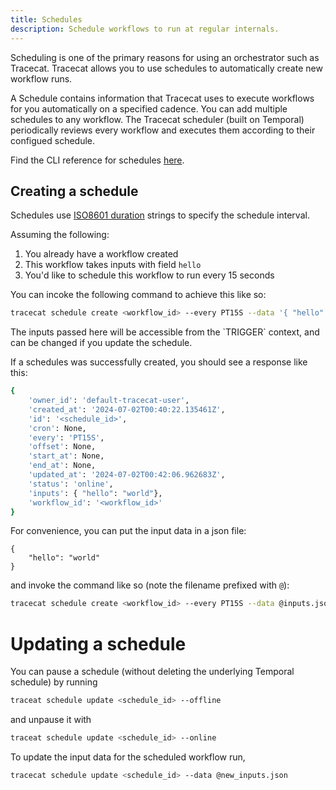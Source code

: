 ```yaml
---
title: Schedules
description: Schedule workflows to run at regular internals.
---
```


Scheduling is one of the primary reasons for using an orchestrator such as Tracecat.
Tracecat allows you to use schedules to automatically create new workflow runs.

A Schedule contains information that Tracecat uses to execute workflows for you automatically on a specified cadence.
You can add multiple schedules to any workflow. The Tracecat scheduler (built on Temporal) periodically reviews every workflow and executes them according to their configued schedule.

Find the CLI reference for schedules [here](/using-the-cli/#schedules-management).

## Creating a schedule

Schedules use [ISO8601 duration](https://www.digi.com/resources/documentation/digidocs/90001488-13/reference/r_iso_8601_duration_format.htm) strings to specify the schedule interval.

Assuming the following:

1. You already have a workflow created
2. This workflow takes inputs with field `hello`
3. You'd like to schedule this workflow to run every 15 seconds

You can incoke the following command to achieve this like so:

```bash
tracecat schedule create <workflow_id> --every PT15S --data '{ "hello": "world" }'
```

<Info>
  The inputs passed here will be accessible from the `TRIGGER` context, and can
  be changed if you update the schedule.
</Info>

If a schedules was successfully created, you should see a response like this:

```bash
{
    'owner_id': 'default-tracecat-user',
    'created_at': '2024-07-02T00:40:22.135461Z',
    'id': '<schedule_id>',
    'cron': None,
    'every': 'PT15S',
    'offset': None,
    'start_at': None,
    'end_at': None,
    'updated_at': '2024-07-02T00:42:06.962683Z',
    'status': 'online',
    'inputs': { "hello": "world"},
    'workflow_id': '<workflow_id>'
}
```

For convenience, you can put the input data in a json file:

```In inputs.json
{
    "hello": "world"
}
```

and invoke the command like so (note the filename prefixed with `@`):

```bash
tracecat schedule create <workflow_id> --every PT15S --data @inputs.json
```

# Updating a schedule

You can pause a schedule (without deleting the underlying Temporal schedule) by running

```bash
traceat schedule update <schedule_id> --offline
```

and unpause it with

```bash
traceat schedule update <schedule_id> --online
```

To update the input data for the scheduled workflow run,

```bash
tracecat schedule update <schedule_id> --data @new_inputs.json
```

